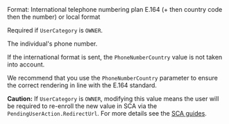 <ParamField body="PhoneNumber" type="string">
Format: International telephone numbering plan E.164 (+ then country code then the number) or local format

Required if `UserCategory` is `OWNER`. 

The individual's phone number. 

If the international format is sent, the `PhoneNumberCountry` value is not taken into account.

We recommend that you use the `PhoneNumberCountry` parameter to ensure the correct rendering in line with the E.164 standard.

**Caution:** If `UserCategory` is `OWNER`, modifying this value means the user will be required to re-enroll the new value in SCA via the `PendingUserAction.RedirectUrl`. For more details see the [SCA guides](/guides/users/sca/enrollment).
</ParamField>